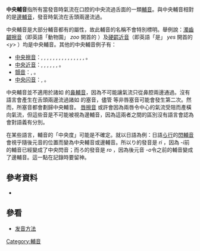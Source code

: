 '''中央輔音'''指所有當發音時氣流在口腔的中央流過舌面的一類[[輔音|輔音]]。與中央輔音相對的是[[邊音|邊輔音]]，發音時氣流在舌頭兩邊流過。

中央輔音是大部分輔音都有的屬性，故此輔音的名稱不會特別標明。舉例說：[[濁齒齦擦音|濁齒齦擦音]]（即英語「動物園」 ''zoo'' 開首的 {{angle bracket|{{IPA|''z''}}}} ）及[[硬齶近音|硬齶近音]]（即英語「是」 ''yes'' 開首的 <''y''> ）均是中央輔音。其他的中央輔音例子有：
* [[中央擦音|中央擦音]]：{{IPAblink|θ}}, {{IPAblink|ð}}, {{IPAblink|s}}, {{IPAblink|z}}, {{IPAblink|ʃ}}, {{IPAblink|ʒ}}, {{IPAblink|ʂ}}, {{IPAblink|ʐ}}, {{IPAblink|ɕ}}, {{IPAblink|ʑ}}, {{IPAblink|ç}}, {{IPAblink|ʝ}}, {{IPAblink|x}}, {{IPAblink|ɣ}}, {{IPAblink|χ}}, {{IPAblink|ʁ}}。
* [[中央近音|中央近音]]：{{IPAblink|ɹ}}, {{IPAblink|ɻ}}, {{IPAblink|j}}, {{IPAblink|ɥ}}, {{IPAblink|ɰ}}, {{IPAblink|w}}, {{IPAblink|ʍ}}。
* [[顫音_(語音學)|顫音]]：{{IPAblink|r}}, {{IPAblink|ʀ}}。
* [[中央闪音|中央闪音]]：{{IPAblink|ɾ}}, {{IPAblink|ɽ}}。

中央輔音並不適用於諸如 {{IPA|[m n ŋ]}} 的[[鼻輔音|鼻輔音]]，因為不可能讓氣流只從鼻腔兩邊通過。沒有語言會產生在舌頭兩邊流過諸如 {{IPA|[p b t d k ɡ]}} 的塞音，儘管 {{IPA|[t d k ɡ]}} 等非唇塞音可能會發生第二次{{Tsl|en|lateral release (phonetics)|邊除阻|邊除阻}}。然而，所塞音都會劃歸中央輔音。 [[唇擦音|唇擦音]] {{IPA|[f v]}} 或許會因為兩唇令中心的氣流受阻而產橫向氣流，但這些音是不可能被視為邊輔音，因為這兩者之間的區別沒有語言會認為會對語義有分別。

在某些語言，輔音的「中央度」可能是不確定。就以日語為例：日語[[ら行|ら行]]的[[閃輔音|閃輔音]]會視乎隨後元音的位置而變為中央輔音{{IPA|/ɾ/}}或邊輔音{{IPA|/ɺ/}}。所以り的發音是 ''ri'' {{IPA|[ɾi]}}，因為 -''i''前的輔音已經變成了中央閃音；而ろ的發音是 ''ro'' {{IPA|[ɺo]}}，因為後元音 -''o''令之前的輔音變成了邊輔音。這一點在記錄時要留神。

== 參考資料 ==
*{{SOWL}}

== 參看 ==
*[[发音方法|发音方法]]

[[Category:輔音|Category:輔音]]